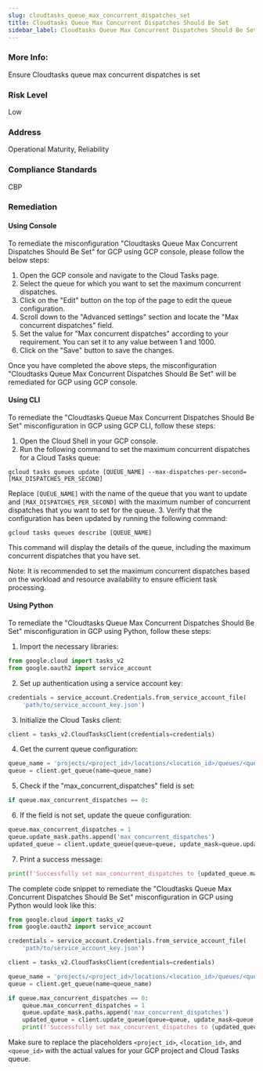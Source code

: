 ```yaml
---
slug: cloudtasks_queue_max_concurrent_dispatches_set
title: Cloudtasks Queue Max Concurrent Dispatches Should Be Set
sidebar_label: Cloudtasks Queue Max Concurrent Dispatches Should Be Set
---
```


### More Info:

Ensure Cloudtasks queue max concurrent dispatches is set

### Risk Level

Low

### Address

Operational Maturity, Reliability

### Compliance Standards

CBP
### Remediation

#### Using Console

To remediate the misconfiguration "Cloudtasks Queue Max Concurrent Dispatches Should Be Set" for GCP using GCP console, please follow the below steps:

1. Open the GCP console and navigate to the Cloud Tasks page.
2. Select the queue for which you want to set the maximum concurrent dispatches.
3. Click on the "Edit" button on the top of the page to edit the queue configuration.
4. Scroll down to the "Advanced settings" section and locate the "Max concurrent dispatches" field.
5. Set the value for "Max concurrent dispatches" according to your requirement. You can set it to any value between 1 and 1000.
6. Click on the "Save" button to save the changes.

Once you have completed the above steps, the misconfiguration "Cloudtasks Queue Max Concurrent Dispatches Should Be Set" will be remediated for GCP using GCP console.

#### Using CLI

To remediate the "Cloudtasks Queue Max Concurrent Dispatches Should Be Set" misconfiguration in GCP using GCP CLI, follow these steps:

1. Open the Cloud Shell in your GCP console.
2. Run the following command to set the maximum concurrent dispatches for a Cloud Tasks queue:
```
gcloud tasks queues update [QUEUE_NAME] --max-dispatches-per-second=[MAX_DISPATCHES_PER_SECOND]
```
Replace `[QUEUE_NAME]` with the name of the queue that you want to update and `[MAX_DISPATCHES_PER_SECOND]` with the maximum number of concurrent dispatches that you want to set for the queue.
3. Verify that the configuration has been updated by running the following command:
```
gcloud tasks queues describe [QUEUE_NAME]
```
This command will display the details of the queue, including the maximum concurrent dispatches that you have set.

Note: It is recommended to set the maximum concurrent dispatches based on the workload and resource availability to ensure efficient task processing.

#### Using Python

To remediate the "Cloudtasks Queue Max Concurrent Dispatches Should Be Set" misconfiguration in GCP using Python, follow these steps:

1. Import the necessary libraries:

```python
from google.cloud import tasks_v2
from google.oauth2 import service_account
```

2. Set up authentication using a service account key:

```python
credentials = service_account.Credentials.from_service_account_file(
    'path/to/service_account_key.json')
```

3. Initialize the Cloud Tasks client:

```python
client = tasks_v2.CloudTasksClient(credentials=credentials)
```

4. Get the current queue configuration:

```python
queue_name = 'projects/<project_id>/locations/<location_id>/queues/<queue_id>'
queue = client.get_queue(name=queue_name)
```

5. Check if the "max_concurrent_dispatches" field is set:

```python
if queue.max_concurrent_dispatches == 0:
```

6. If the field is not set, update the queue configuration:

```python
queue.max_concurrent_dispatches = 1
queue.update_mask.paths.append('max_concurrent_dispatches')
updated_queue = client.update_queue(queue=queue, update_mask=queue.update_mask)
```

7. Print a success message:

```python
print(f'Successfully set max_concurrent_dispatches to {updated_queue.max_concurrent_dispatches}.')
```

The complete code snippet to remediate the "Cloudtasks Queue Max Concurrent Dispatches Should Be Set" misconfiguration in GCP using Python would look like this:

```python
from google.cloud import tasks_v2
from google.oauth2 import service_account

credentials = service_account.Credentials.from_service_account_file(
    'path/to/service_account_key.json')

client = tasks_v2.CloudTasksClient(credentials=credentials)

queue_name = 'projects/<project_id>/locations/<location_id>/queues/<queue_id>'
queue = client.get_queue(name=queue_name)

if queue.max_concurrent_dispatches == 0:
    queue.max_concurrent_dispatches = 1
    queue.update_mask.paths.append('max_concurrent_dispatches')
    updated_queue = client.update_queue(queue=queue, update_mask=queue.update_mask)
    print(f'Successfully set max_concurrent_dispatches to {updated_queue.max_concurrent_dispatches}.')
```

Make sure to replace the placeholders `<project_id>`, `<location_id>`, and `<queue_id>` with the actual values for your GCP project and Cloud Tasks queue.



